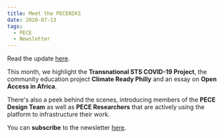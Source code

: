 ```yaml
---
title: Meet the PECENIKS
date: 2020-07-13
tags:
  - PECE
  - Newsletter
---
```


Read the update [here](https://mailchi.mp/77295467fd8b/pece-newsletter-visualizing-toxic-places-austin-anthropocene-12511564). 

This month, we highlight the **Transnational STS COVID-19 Project**, the community education project **Climate Ready Philly** and an essay on **Open Access in Africa**.

There's also a peek behind the scenes, introducing members of the **PECE Design Team** as well as **PECE Researchers** that are actively using the platform to infrastructure their work. 

You can **subscribe** to the newsletter [here](https://github.us20.list-manage.com/subscribe?u=28f50ca38ef652df957d5cbd6&id=0ed4893b1f).